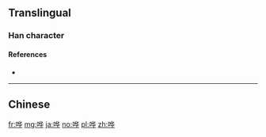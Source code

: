 ==Translingual==

===Han character===
{{Han char|rn=30|rad=口|as=06|sn=9|four=|canj=ROPJ|ids=⿰口华}}

====References====
* {{Han ref|kx=0189.271|hdz=10618.050|uh=54D7|ud=21719}}

----

==Chinese==
{{zh-see|嘩}}

[[fr:哗]]
[[mg:哗]]
[[ja:哗]]
[[no:哗]]
[[pl:哗]]
[[zh:哗]]